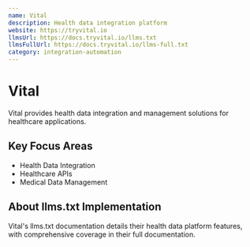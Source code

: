 ```yaml
---
name: Vital
description: Health data integration platform
website: https://tryvital.io
llmsUrl: https://docs.tryvital.io/llms.txt
llmsFullUrl: https://docs.tryvital.io/llms-full.txt
category: integration-automation
---
```


# Vital

Vital provides health data integration and management solutions for healthcare applications.

## Key Focus Areas

- Health Data Integration
- Healthcare APIs
- Medical Data Management

## About llms.txt Implementation

Vital's llms.txt documentation details their health data platform features, with comprehensive coverage in their full documentation.
